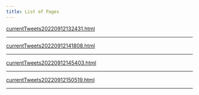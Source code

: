 ```yaml
---
title: List of Pages  
---
```



<a href='./pages/currentTweets20220912132431.html'>currentTweets20220912132431.html</a>


---



<a href='./pages/currentTweets20220912141808.html'>currentTweets20220912141808.html</a>


---



<a href='./pages/currentTweets20220912145403.html'>currentTweets20220912145403.html</a>


---



<a href='./pages/currentTweets20220912150519.html'>currentTweets20220912150519.html</a>


---



